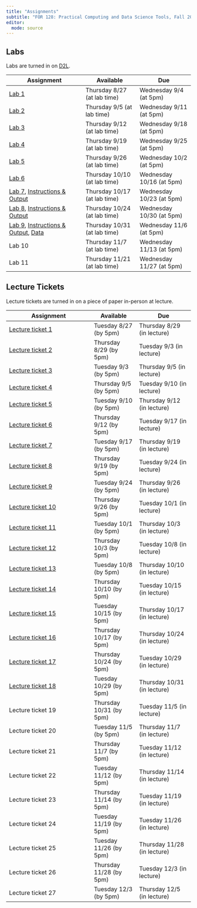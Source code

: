 ```yaml
---
title: "Assignments"
subtitle: "FOR 128: Practical Computing and Data Science Tools, Fall 2024"
editor: 
  mode: source
---
```


## Labs

Labs are turned in on [D2L](https://d2l.msu.edu).

| Assignment               | Available                   | Due                     |
|------------------------------|---------------------|---------------------|
| [Lab 1](labs/lab_01.qmd) | Thursday 8/27 (at lab time) | Wednesday 9/4 (at 5pm)  |
| [Lab 2](labs/lab_02.qmd) | Thursday 9/5 (at lab time)  | Wednesday 9/11 (at 5pm) |
| [Lab 3](labs/lab_03.qmd) | Thursday 9/12 (at lab time)  | Wednesday 9/18 (at 5pm) |
| [Lab 4](labs/lab_04.qmd) | Thursday 9/19 (at lab time)  | Wednesday 9/25 (at 5pm) |
| [Lab 5](labs/lab_05.qmd) | Thursday 9/26 (at lab time)  | Wednesday 10/2 (at 5pm) |
| [Lab 6](labs/lab_06.qmd) | Thursday 10/10 (at lab time)  | Wednesday 10/16 (at 5pm) |
| [Lab 7](labs/lab_07.qmd), [Instructions & Output](labs/lab_07_web.qmd) | Thursday 10/17 (at lab time)  | Wednesday 10/23 (at 5pm) |
| [Lab 8](labs/lab_08.qmd), [Instructions & Output](labs/lab_08_web.qmd) | Thursday 10/24 (at lab time) | Wednesday 10/30 (at 5pm) |
| [Lab 9](labs/lab_09.qmd), [Instructions & Output](labs/lab_09_web.qmd), [Data](labs/data_lab9.zip)  | Thursday 10/31 (at lab time)  | Wednesday 11/6 (at 5pm) |
| Lab 10                    | Thursday 11/7 (at lab time)  | Wednesday 11/13 (at 5pm) |
| Lab 11                    | Thursday 11/21 (at lab time)  | Wednesday 11/27 (at 5pm) |



## Lecture Tickets

Lecture tickets are turned in on a piece of paper in-person at lecture.

| Assignment                                | Available             | Due                        |
|-------------------------------------------|-----------------------|----------------------------|
| [Lecture ticket 1](tickets/ticket_01.qmd) | Tuesday 8/27 (by 5pm) | Thursday 8/29 (in lecture) |
| [Lecture ticket 2](tickets/ticket_02.qmd) | Thursday 8/29 (by 5pm)| Tuesday 9/3 (in lecture)   |
| [Lecture ticket 3](tickets/ticket_03.qmd) | Tuesday  9/3 (by 5pm) | Thursday 9/5 (in lecture)  |
| [Lecture ticket 4](tickets/ticket_04.qmd) | Thursday  9/5 (by 5pm)| Tuesday 9/10 (in lecture)  |
| [Lecture ticket 5](tickets/ticket_05.qmd) | Tuesday  9/10 (by 5pm) | Thursday 9/12 (in lecture)  |
| [Lecture ticket 6](tickets/ticket_06.qmd) | Thursday  9/12 (by 5pm) | Tuesday 9/17 (in lecture)  |
| [Lecture ticket 7](tickets/ticket_07.qmd) | Tuesday  9/17 (by 5pm) | Thursday 9/19 (in lecture)  |
| [Lecture ticket 8](tickets/ticket_08.qmd) | Thursday  9/19 (by 5pm) | Tuesday 9/24 (in lecture)  |
| [Lecture ticket 9](tickets/ticket_09.qmd) | Tuesday  9/24 (by 5pm) | Thursday 9/26 (in lecture)  |
| [Lecture ticket 10](tickets/ticket_10.qmd) | Thursday  9/26 (by 5pm) | Tuesday 10/1 (in lecture)  |
| [Lecture ticket 11](tickets/ticket_11.qmd) | Tuesday  10/1 (by 5pm) | Thursday 10/3 (in lecture)  |
| [Lecture ticket 12](tickets/ticket_12.qmd) | Thursday  10/3 (by 5pm) | Tuesday 10/8 (in lecture)  |
| [Lecture ticket 13](tickets/ticket_13.qmd) | Tuesday  10/8 (by 5pm) | Thursday 10/10 (in lecture)  |
| [Lecture ticket 14](tickets/ticket_14.qmd) | Thursday  10/10 (by 5pm) | Tuesday 10/15 (in lecture)  |
| [Lecture ticket 15](tickets/ticket_15.qmd) | Tuesday  10/15 (by 5pm) | Thursday 10/17 (in lecture)  |
| [Lecture ticket 16](tickets/ticket_16.qmd) | Thursday  10/17 (by 5pm) | Thursday 10/24 (in lecture)  |
| [Lecture ticket 17](tickets/ticket_17.qmd) | Thursday  10/24 (by 5pm) | Tuesday 10/29 (in lecture)  |
| [Lecture ticket 18](tickets/ticket_18.qmd) | Tuesday  10/29 (by 5pm) | Thursday 10/31 (in lecture)  |
| Lecture ticket 19 | Thursday  10/31 (by 5pm) | Tuesday 11/5 (in lecture)  |
| Lecture ticket 20 | Tuesday  11/5 (by 5pm) | Thursday 11/7 (in lecture)  |
| Lecture ticket 21 | Thursday  11/7 (by 5pm) | Tuesday 11/12 (in lecture)  |
| Lecture ticket 22 | Tuesday  11/12 (by 5pm) | Thursday 11/14 (in lecture)  |
| Lecture ticket 23 | Thursday  11/14 (by 5pm) | Tuesday 11/19 (in lecture)  |
| Lecture ticket 24 | Tuesday  11/19 (by 5pm) | Tuesday 11/26 (in lecture)  |
| Lecture ticket 25 | Tuesday  11/26 (by 5pm) | Thursday 11/28 (in lecture)  |
| Lecture ticket 26 | Thursday  11/28 (by 5pm) | Tuesday 12/3 (in lecture)  |
| Lecture ticket 27 | Tuesday  12/3 (by 5pm) | Thursday 12/5 (in lecture)  |

